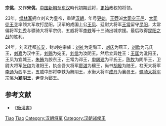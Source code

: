 '''宗佻'''，又作'''宋佻'''，[[中国|中国]][[新朝|新朝]]至[[东汉|东汉]]時代初期武将，[[更始|更始]]政权的将领。

23年，[[绿林军|绿林军]]拥立刘玄为皇帝，重建[[汉朝|汉朝]]，年号[[更始_(漢朝)|更始]]。[[王莽|王莽]]派[[大司空|大司空]][[王邑|王邑]]、[[大司徒|大司徒]][[王寻|王寻]]率领大军攻打昆阳，汉军的成国上公[[王凤_(更始)|王凤]]、廷尉大将军[[王常_(东汉)|王常]]留守[[昆阳|昆阳]]，太常偏将军[[汉光武帝|刘秀]]与骠骑大将军宗佻、五威将军[[李轶|李轶]]等十三骑出城求援。最后取得[[昆阳之战|昆阳之战]]的胜利。

24年，刘玄迁都[[长安|长安]]，封刘姓宗族：[[刘祉|刘祉]]为定陶王，[[劉慶_(燕王)|刘庆]]为燕王，[[劉歙|刘歙]]为元氏王，[[刘嘉_(顺阳侯)|刘嘉]]为汉中王，[[刘赐_(东汉)|刘赐]]为宛王，[[刘信_(汝阴侯)|刘信]]为汝阴王。然后立异姓王：[[王匡_(更始)|王匡]]为泚阳王，王凤为宜城王，[[朱鲔|朱鲔]]为胶东王，王常为邓王，[[申屠建|申屠建]]为平氏王，[[陈牧|陈牧]]为阴平王，卫尉大将军[[张卬|张卬]]为淮阳王，执金吾大将军[[廖湛|廖湛]]为穰王，尚书[[胡殷|胡殷]]为随王，柱天大将军[[李通_(南阳)|李通]]为西平王，五威中郎将李轶为舞阴王，水衡大将军[[成丹|成丹]]为襄邑王，[[骠骑大将军|骠骑大将军]]宗佻为'''颍阴王'''，[[尹尊|尹尊]]为郾王。

== 参考文献 ==
*《[[後漢書|後漢書]]》

{{Authority control}}
{{DEFAULTSORT:Zong宗}}
[[Category:宗姓|Tiao]]
[[Category:宋姓|Tiao]]
[[Category:汉朝将军|Category:汉朝将军]]
[[Category:汉朝诸侯王|Category:汉朝诸侯王]]